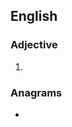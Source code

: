 ==English==

===Adjective===
{{head|en|superlative adjective}}

# {{en-superlative of|witty}}

===Anagrams===
* {{anagrams|en|a=eiistttw|twist tie}}